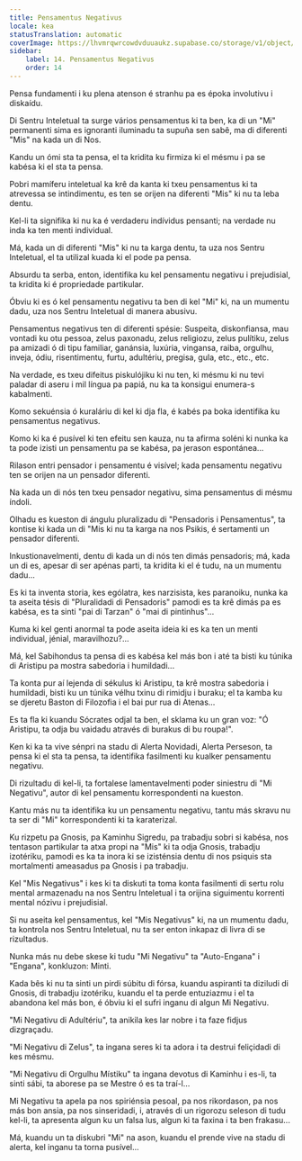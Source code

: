 ```yaml
---
title: Pensamentus Negativus
locale: kea
statusTranslation: automatic
coverImage: https://lhvmrqwrcowdvduuaukz.supabase.co/storage/v1/object/public/strapi-uploads/small_cover-tratado-de-psicologia-revolucionaria.webp-5e15e1cec4e0ebebcde5d7fc7565d8fd.webp
sidebar:
    label: 14. Pensamentus Negativus
    order: 14
---
```

Pensa fundamenti i ku plena atenson é stranhu pa es époka involutivu i diskaídu.

Di Sentru Inteletual ta surge vários pensamentus ki ta ben, ka di un "Mi" permanenti sima es ignoranti iluminadu ta supuña sen sabê, ma di diferenti "Mis" na kada un di Nos.

Kandu un ómi sta ta pensa, el ta kridita ku firmiza ki el mésmu i pa se kabésa ki el sta ta pensa.

Pobri mamíferu inteletual ka krê da kanta ki txeu pensamentus ki ta atrevessa se intindimentu, es ten se orijen na diferenti "Mis" ki nu ta leba dentu.

Kel-li ta signifika ki nu ka é verdaderu indívidus pensanti; na verdade nu inda ka ten menti individual.

Má, kada un di diferenti "Mis" ki nu ta karga dentu, ta uza nos Sentru Inteletual, el ta utilizal kuada ki el pode pa pensa.

Absurdu ta serba, enton, identifika ku kel pensamentu negativu i prejudisial, ta kridita ki é propriedade partikular.

Óbviu ki es ó kel pensamentu negativu ta ben di kel "Mi" ki, na un mumentu dadu, uza nos Sentru Inteletual di manera abusivu.

Pensamentus negativus ten di diferenti spésie: Suspeita, diskonfiansa, mau vontadi ku otu pessoa, zelus paxonadu, zelus religiozu, zelus pulítiku, zelus pa amizadi ó di tipu familiar, ganánsia, luxúria, vingansa, raiba, orgulhu, inveja, ódiu, risentimentu, furtu, adultériu, pregisa, gula, etc., etc., etc.

Na verdade, es txeu difeitus piskulójiku ki nu ten, ki mésmu ki nu tevi paladar di aseru i mil língua pa papiá, nu ka ta konsigui enumera-s kabalmenti.

Komo sekuénsia ó kuraláriu di kel ki dja fla, é kabés pa boka identifika ku pensamentus negativus.

Komo ki ka é pusível ki ten efeitu sen kauza, nu ta afirma soléni ki nunka ka ta pode izisti un pensamentu pa se kabésa, pa jerason espontánea...

Rilason entri pensador i pensamentu é visível; kada pensamentu negativu ten se orijen na un pensador diferenti.

Na kada un di nós ten txeu pensador negativu, sima pensamentus di mésmu índoli.

Olhadu es kueston di ángulu pluralizadu di "Pensadoris i Pensamentus", ta kontise ki kada un di "Mis ki nu ta karga na nos Psikis, é sertamenti un pensador diferenti.

Inkustionavelmenti, dentu di kada un di nós ten dimás pensadoris; má, kada un di es, apesar di ser apénas parti, ta kridita ki el é tudu, na un mumentu dadu...

Es ki ta inventa storia, kes ególatra, kes narzisista, kes paranoiku, nunka ka ta aseita tésis di "Pluralidadi di Pensadoris" pamodi es ta krê dimás pa es kabésa, es ta sinti "pai di Tarzan" ó "mai di pintinhus"...

Kuma ki kel genti anormal ta pode aseita ideia ki es ka ten un menti individual, jénial, maravilhozu?...

Má, kel Sabihondus ta pensa di es kabésa kel más bon i até ta bisti ku túnika di Aristipu pa mostra sabedoria i humildadi...

Ta konta pur aí lejenda di sékulus ki Aristipu, ta krê mostra sabedoria i humildadi, bisti ku un túnika vélhu txinu di rimidju i buraku; el ta kamba ku se djeretu Baston di Filozofia i el bai pur rua di Atenas...

Es ta fla ki kuandu Sócrates odjal ta ben, el sklama ku un gran voz: "Ó Aristipu, ta odja bu vaidadu através di burakus di bu roupa!".

Ken ki ka ta vive sénpri na stadu di Alerta Novidadi, Alerta Perseson, ta pensa ki el sta ta pensa, ta identifika fasilmenti ku kualker pensamentu negativu.

Di rizultadu di kel-li, ta fortalese lamentavelmenti poder siniestru di "Mi Negativu", autor di kel pensamentu korrespondenti na kueston.

Kantu más nu ta identifika ku un pensamentu negativu, tantu más skravu nu ta ser di "Mi" korrespondenti ki ta karaterizal.

Ku rizpetu pa Gnosis, pa Kaminhu Sigredu, pa trabadju sobri si kabésa, nos tentason partikular ta atxa propi na "Mis" ki ta odja Gnosis, trabadju izotériku, pamodi es ka ta inora ki se izisténsia dentu di nos psiquis sta mortalmenti ameasadus pa Gnosis i pa trabadju.

Kel "Mis Negativus" i kes ki ta diskuti ta toma konta fasilmenti di sertu rolu mental armazenadu na nos Sentru Inteletual i ta orijina siguimentu korrenti mental nózivu i prejudisial.

Si nu aseita kel pensamentus, kel "Mis Negativus" ki, na un mumentu dadu, ta kontrola nos Sentru Inteletual, nu ta ser enton inkapaz di livra di se rizultadus.

Nunka más nu debe skese ki tudu "Mi Negativu" ta "Auto-Engana" i "Engana", konkluzon: Minti.

Kada bês ki nu ta sinti un pirdi súbitu di fórsa, kuandu aspiranti ta diziludi di Gnosis, di trabadju izotériku, kuandu el ta perde entuziazmu i el ta abandona kel más bon, é óbviu ki el sufri inganu di algun Mi Negativu.

"Mi Negativu di Adultériu", ta anikila kes lar nobre i ta faze fidjus dizgraçadu.

"Mi Negativu di Zelus", ta ingana seres ki ta adora i ta destrui feliçidadi di kes mésmu.

"Mi Negativu di Orgulhu Místiku" ta ingana devotus di Kaminhu i es-li, ta sinti sábi, ta aborese pa se Mestre ó es ta traí-l...

Mi Negativu ta apela pa nos spiriénsia pesoal, pa nos rikordason, pa nos más bon ansia, pa nos sinseridadi, i, através di un rigorozu seleson di tudu kel-li, ta apresenta algun ku un falsa lus, algun ki ta faxina i ta ben frakasu...

Má, kuandu un ta diskubri "Mi" na ason, kuandu el prende vive na stadu di alerta, kel inganu ta torna pusível...

